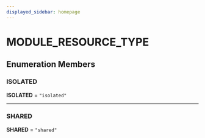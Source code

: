 ```yaml
---
displayed_sidebar: homepage
---
```



# MODULE\_RESOURCE\_TYPE

## Enumeration Members

### ISOLATED

 **ISOLATED** = `"isolated"`

___

### SHARED

 **SHARED** = `"shared"`
